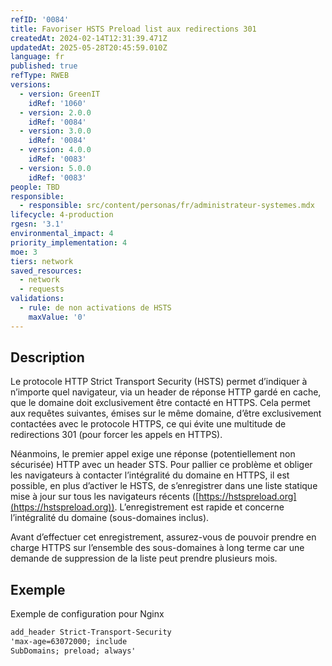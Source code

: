 ```yaml
---
refID: '0084'
title: Favoriser HSTS Preload list aux redirections 301
createdAt: 2024-02-14T12:31:39.471Z
updatedAt: 2025-05-28T20:45:59.010Z
language: fr
published: true
refType: RWEB
versions:
  - version: GreenIT
    idRef: '1060'
  - version: 2.0.0
    idRef: '0084'
  - version: 3.0.0
    idRef: '0084'
  - version: 4.0.0
    idRef: '0083'
  - version: 5.0.0
    idRef: '0083'
people: TBD
responsible:
  - responsible: src/content/personas/fr/administrateur-systemes.mdx
lifecycle: 4-production
rgesn: '3.1'
environmental_impact: 4
priority_implementation: 4
moe: 3
tiers: network
saved_resources:
  - network
  - requests
validations:
  - rule: de non activations de HSTS
    maxValue: '0'
---
```


## Description

Le protocole HTTP Strict Transport Security (HSTS) permet d’indiquer à n’importe quel navigateur, via un header de réponse HTTP gardé en cache, que le domaine doit exclusivement être contacté en HTTPS. Cela permet aux requêtes suivantes, émises sur le même domaine, d’être exclusivement contactées avec le protocole HTTPS, ce qui évite une multitude de redirections 301 (pour forcer les appels en HTTPS).

Néanmoins, le premier appel exige une réponse (potentiellement non sécurisée) HTTP avec un header STS. Pour pallier ce problème et obliger les navigateurs à contacter l’intégralité du domaine en HTTPS, il est possible, en plus d’activer le HSTS, de s’enregistrer dans une liste statique mise à jour sur tous les navigateurs récents ([https://hstspreload.org](https://hstspreload.org)). L’enregistrement est rapide et concerne l’intégralité du domaine (sous-domaines inclus).

Avant d’effectuer cet enregistrement, assurez-vous de pouvoir prendre en charge HTTPS sur l’ensemble des sous-domaines à long terme car une demande de suppression de la liste peut prendre plusieurs mois.

## Exemple

Exemple de configuration pour Nginx

```apache
add_header Strict-Transport-Security
'max-age=63072000; include
SubDomains; preload; always'
```
